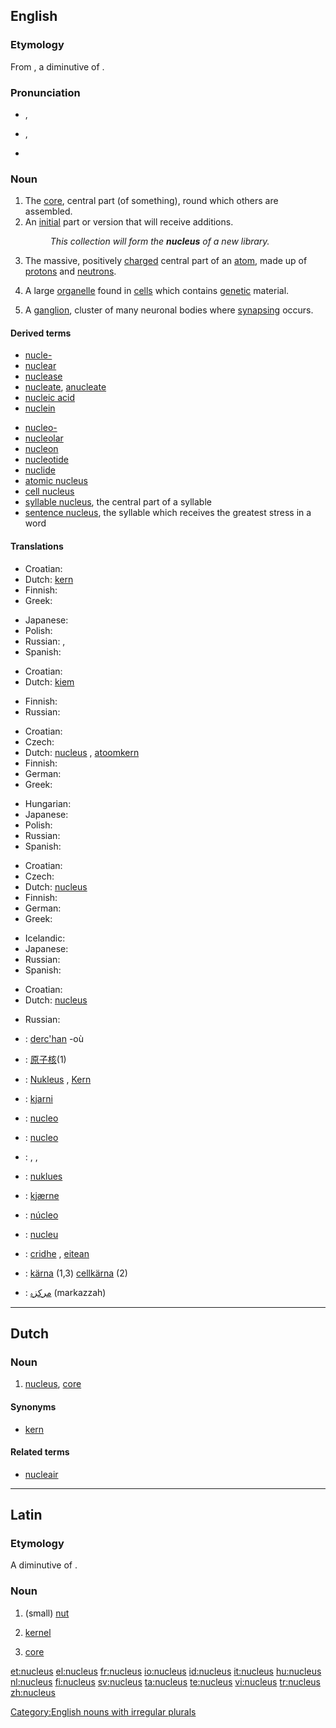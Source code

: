 {{was wotd|2006|August|26}}
==English==
{{wikipedia}}

===Etymology===
From {{etyl|la}} {{term|nucleus||kernel, core|lang=la}}, a diminutive of {{term|nux||nut|lang=la}}.

===Pronunciation===
* {{a|RP}} {{IPA|/ˈnjuː.kli.əs/}}, {{SAMPA|/"nju:.kli.@s/}}
* {{a|GenAm}} {{IPA|/ˈnuːkliəs/}}, {{SAMPA|/"nu:kli@s/}}
* {{audio|en-us-nucleus.ogg|Audio (US)}}

===Noun===
{{en-noun|pl=nuclei|pl2=nucleuses}}

# The [[core]], central part (of something), round which others are assembled.
# An [[initial]] part or version that will receive additions.
#: ''This collection will form the '''nucleus''' of a new library.''
# {{context|chemistry|physics}} The massive, positively [[charge]]d central part of an [[atom]], made up of [[proton]]s and [[neutron]]s.
# {{cytology}} A large [[organelle]] found in [[cell]]s which contains [[genetic]] material.
# {{neuroanatomy}} A [[ganglion]], cluster of many neuronal bodies where [[synaps]]ing occurs.

====Derived terms====
{{top2}}
* [[nucle-]]
* [[nuclear]]
* [[nuclease]]
* [[nucleate]], [[anucleate]]
* [[nucleic acid]]
* [[nuclein]]
{{mid2}}
* [[nucleo-]]
* [[nucleolar]]
* [[nucleon]]
* [[nucleotide]]
* [[nuclide]]
* [[atomic nucleus]]
* [[cell nucleus]]
* [[syllable nucleus]], the central part of a syllable 
* [[sentence nucleus]], the syllable which receives the greatest stress in a word
{{bottom}}

====Translations====
{{trans-top|core, central part of something}}
* Croatian: {{t-|hr|jezgra|f|alt=jézgra}}
* Dutch: [[kern]] {{m}}
* Finnish: {{t+|fi|ydin}}
* Greek: {{t+|el|πυρήνας|m|tr=pyrínas|sc=Grek}}
{{trans-mid}}
* Japanese: {{t+|ja|核|tr=[[かく]], kaku|sc=Jpan}}
* Polish: {{t+|pl|jądro|n}}
* Russian: {{t+|ru|ядро|n|tr=jadró|sc=Cyrl}}, {{t+|ru|центр|m|tr=centr|sc=Cyrl}}
* Spanish: {{t+|es|núcleo|m}}
{{trans-bottom}}

{{trans-top|initial part which will receive additions}}
* Croatian: {{t-|hr|jezgra|f|alt=jézgra}}
* Dutch: [[kiem]]
{{trans-mid}}
* Finnish: {{t+|fi|ydin}}
* Russian: {{t+|ru|ядро|n|tr=jadró|sc=Cyrl}}
{{trans-bottom}}

{{trans-top|physics: massive, positively charged core of an atom}}
* Croatian: {{t-|hr|jezgra|f|alt=jézgra}}
* Czech: {{t-|cs|jádro|n}}
* Dutch: [[nucleus]] {{m}}, [[atoomkern]] {{m}}
* Finnish: {{t+|fi|ydin}}
* German: {{t+|de|Atomkern|m}}
* Greek: {{t+|el|πυρήνας|m|tr=pyrínas|sc=Grek}}
{{trans-mid}}
* Hungarian: {{t+|hu|atommag}}
* Japanese: {{t+|ja|原子核|tr=[[げんしかく]], genshikaku|sc=Jpan}}
* Polish: {{t+|pl|jądro|n}}
* Russian: {{t+|ru|ядро|n|tr=jadró|sc=Cyrl}}
* Spanish: {{t+|es|núcleo|m}}
{{trans-bottom}}

{{trans-top|cytology: large organelle found in cells}}
* Croatian: {{t-|hr|jezgra|f|alt=jézgra}}
* Czech: {{t-|cs|jádro|n}}
* Dutch: [[nucleus]] {{m}}
* Finnish: {{t+|fi|tuma}}
* German: {{t|de|Zellkern|m}}
* Greek: {{t+|el|πυρήνας|m|tr=pyrínas|sc=Grek}}
{{trans-mid}}
* Icelandic: {{t+|is|frumukjarni|m}}
* Japanese: {{t-|ja|細胞核|tr=saibōkaku|sc=Jpan}}
* Russian: {{t+|ru|ядро|n|tr=jadró|sc=Cyrl}}
* Spanish: {{t+|es|núcleo|m}}
{{trans-bottom}}

{{trans-top|neuroanatomy: cluster of many neuronal bodies}}
* Croatian: {{t-|hr|jezgra|f|alt=jézgra}}
* Dutch: [[nucleus]] {{m}}
{{trans-mid}}
* Russian: {{t+|ru|ядро|n|tr=jadró|sc=Cyrl}}
{{trans-bottom}}

{{checktrans-top}}
* {{ttbc|Breton}}: [[derc'han]] {{m}} -où {{p}}
* {{ttbc|Chinese}}: [[原子核]](1)
* {{ttbc|German}}: [[Nukleus]] {{m}}, [[Kern]] {{m}}
* {{ttbc|Icelandic}}: [[kjarni]] {{m}}
* {{ttbc|Interlingua}}: [[nucleo]]
* {{ttbc|Italian}}: [[nucleo]] {{m}}
* {{ttbc|Kurdish}}: {{t|ku|navok}} {{f}}, {{t|ku|navik}} {{f}}, {{t|ku|kakil}} {{f}}
{{checktrans-mid}}
* {{ttbc|Malay}}: [[nuklues]]
* {{ttbc|Norwegian}}: [[kjærne]] {{m}}
* {{ttbc|Portuguese}}: [[núcleo]] {{m}}
* {{ttbc|Romanian}}: [[nucleu]] {{n}}
* {{ttbc|Scottish Gaelic}}: [[cridhe]] {{m}}, [[eitean]] {{m}}
* {{ttbc|Swedish}}: [[kärna]] {{c}} (1,3) [[cellkärna]] {{c}} (2)
* {{ttbc|Urdu}}: [[مرکزہ]] (markazzah) {{m}}
{{checktrans-bottom}}

[[Category:English nouns with irregular plurals]]

----

==Dutch==

===Noun===
{{nl-noun}}

# [[#English|nucleus]], [[core]]

====Synonyms====
* [[kern]]

====Related terms====
* [[nucleair]]

----

==Latin==

===Etymology===
A diminutive of {{term|nux||nut|lang=la}}.

===Noun===
{{la-noun|nucleus|nuclei|nuclei|m|second}} <!--does this need macrons? -->

# {{literally}} (small) [[nut]]
# [[kernel]]
# {{figurative}} [[core]]

[[et:nucleus]]
[[el:nucleus]]
[[fr:nucleus]]
[[io:nucleus]]
[[id:nucleus]]
[[it:nucleus]]
[[hu:nucleus]]
[[nl:nucleus]]
[[fi:nucleus]]
[[sv:nucleus]]
[[ta:nucleus]]
[[te:nucleus]]
[[vi:nucleus]]
[[tr:nucleus]]
[[zh:nucleus]]